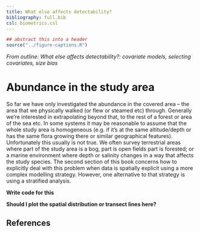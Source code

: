```yaml
---
title: What else affects detectability?
bibliography: full.bib
csl: biometrics.csl
---
```


```r
## abstract this into a header
source("../figure-captions.R")
```

*From outline: What else affects detectability?: covariate models, selecting covariates, size bias*



# Abundance in the study area

So far we have only investigated the abundance in the covered area -- the area that we physically walked (or flew or steamed etc) through. Generally we're interested in extrapolating beyond that, to the rest of a forest or area of the sea etc. In some systems it may be reasonable to assume that the whole study area is homogeneous (e.g. if it's at the same altitude/depth or has the same flora growing there or similar geographical features). Unfortunately this usually is not true. We often survey terrestrial areas where part of the study area is a bog, part is open fields part is forested; or a marine environment where depth or salinity changes in a way that affects the study species. The second section of this book concerns how to explicitly deal with this problem when data is spatially explicit using a more complex modelling strategy. However, one alternative to that strategy is using a stratified analysis.

**Write code for this**

**Should I plot the spatial distribution or transect lines here?**



## References


